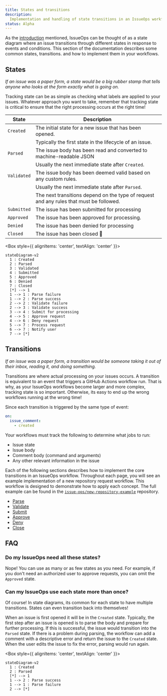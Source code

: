 ```yaml
---
title: States and transitions
description:
  Implementation and handling of state transitions in an IssueOps workflow
status: Alpha
---
```



As the [introduction](/introduction) mentioned, IssueOps can be thought of as a
state diagram where an issue transitions through different states in response to
events and conditions. This section of the documentation describes some common
states, transitions. and how to implement them in your workflows.

## States

_If an issue was a paper form, a state would be a big rubber stamp that tells
anyone who looks at the form exactly what is going on._

Tracking state can be as simple as checking what labels are applied to your
issues. Whatever approach you want to take, remember that tracking state is
critical to ensure that the right processing occurs at the right time!

| State       | Description                                                                             |
| ----------- | --------------------------------------------------------------------------------------- |
| `Created`   | The initial state for a new issue that has been opened.                                 |
|             | Typically the first state in the lifecycle of an issue.                                 |
| `Parsed`    | The issue body has been read and converted to machine-readable JSON                     |
|             | Usually the next immediate state after `Created`.                                       |
| `Validated` | The issue body has been deemed valid based on any custom rules.                         |
|             | Usually the next immediate state after `Parsed`.                                        |
|             | The next transitions depend on the type of request and any rules that must be followed. |
| `Submitted` | The issue has been submitted for processing                                             |
| `Approved`  | The issue has been approved for processing.                                             |
| `Denied`    | The issue has been denied for processing                                                |
| `Closed`    | The issue has been closed :tada:                                                        |

<Box style={{ alignItems: 'center', textAlign: 'center' }}>

```mermaid
stateDiagram-v2
  1 : Created
  2 : Parsed
  3 : Validated
  4 : Submitted
  5 : Approved
  6 : Denied
  7 : Closed
  [*] --> 1
  1 --> 1 : Parse failure
  1 --> 2 : Parse success
  2 --> 2 : Validate failure
  2 --> 3 : Validate success
  3 --> 4 : Submit for processing
  4 --> 5 : Approve request
  4 --> 6 : Deny request
  5 --> 7 : Process request
  6 --> 7 : Notify user
  7 --> [*]
```

</Box>

## Transitions

_If an issue was a paper form, a transition would be someone taking it out of
their inbox, reading it, and doing something._

Transitions are where actual processing on your issues occurs. A transition is
equivalent to an event that triggers a GitHub Actions workflow run. That is why,
as your IssueOps workflows become larger and more complex, tracking state is so
important. Otherwise, its easy to end up the wrong workflows running at the
wrong time!

Since each transition is triggered by the same type of event:

```yaml
on:
  issue_comment:
    - created
```

Your workflows must track the following to determine what jobs to run:

- Issue state
- Issue body
- Comment body (command and arguments)
- Any other relevant information in the issue

Each of the following sections describes how to implement the core transitions
in an IssueOps workflow. Throughout each page, you will see an example
implementation of a new repository request workflow. This workflow is designed
to demonstrate how to apply each concept. The full example can be found in the
[`issue-ops/new-repository-example`](https://github.com/issue-ops/new-repository-example)
repository.

- [Parse](/states-and-transitions/parse)
- [Validate](/states-and-transitions/validate)
- [Submit](/states-and-transitions/submit)
- [Approve](/states-and-transitions/approve)
- [Deny](/states-and-transitions/deny)
- [Close](/states-and-transitions/close)

## FAQ

### Do my IssueOps need all these states?

Nope! You can use as many or as few states as you need. For example, if you
don't need an authorized user to approve requests, you can omit the `Approved`
state.

### Can my IssueOps use each state more than once?

Of course! In state diagrams, its common for each state to have multiple
transitions. States can even transition back into themselves!

When an issue is first opened it will be in the `Created` state. Typically, the
first step after an issue is opened is to parse the body and prepare for further
processing. If this is successful, the issue would transition into the `Parsed`
state. If there is a problem during parsing, the workflow can add a comment with
a descriptive error and return the issue to the `Created` state. When the user
edits the issue to fix the error, parsing would run again.

<Box style={{ alignItems: 'center', textAlign: 'center' }}>

```mermaid
stateDiagram-v2
  1 : Created
  2 : Parsed
  [*] --> 1
  1 --> 2 : Parse success
  1 --> 1 : Parse failure
  2 --> [*]
```

</Box>
